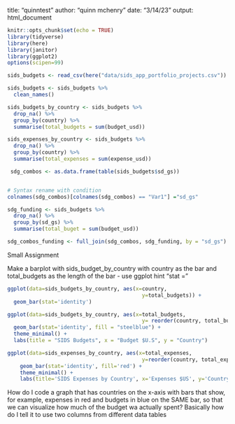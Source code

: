 title: "quinntest"
author: "quinn mchenry"
date: "3/14/23"
output: html_document

```r
knitr::opts_chunk$set(echo = TRUE)
library(tidyverse)
library(here)
library(janitor)
library(ggplot2)
options(scipen=99)
```

```r
sids_budgets <- read_csv(here("data/sids_app_portfolio_projects.csv"))
```

```r
sids_budgets <- sids_budgets %>% 
  clean_names()
```


```r
sids_budgets_by_country <- sids_budgets %>% 
  drop_na() %>% 
  group_by(country) %>% 
  summarise(total_budgets = sum(budget_usd))
```


```r
sids_expenses_by_country <- sids_budgets %>% 
  drop_na() %>% 
  group_by(country) %>% 
  summarise(total_expenses = sum(expense_usd))
```



```r
 sdg_combos <- as.data.frame(table(sids_budgets$sd_gs))


# Syntax rename with condition
colnames(sdg_combos)[colnames(sdg_combos) == "Var1"] ="sd_gs"

```


```r
sdg_funding <- sids_budgets %>% 
  drop_na() %>% 
  group_by(sd_gs) %>% 
  summarise(total_buget = sum(budget_usd))
```




```r
sdg_combos_funding <- full_join(sdg_combos, sdg_funding, by = "sd_gs")
```

Small Assignment 

Make a barplot with sids_budget_by_country with country as the bar and total_budgets as the length of the bar - use ggplot hint "stat = "


```r
ggplot(data=sids_budgets_by_country, aes(x=country,
                                           y=total_budgets)) +
  geom_bar(stat='identity')

```


```r
ggplot(data=sids_budgets_by_country, aes(x=total_budgets,
                                           y= reorder(country, total_budgets))) +
  geom_bar(stat='identity', fill = "steelblue") +
  theme_minimal() +
  labs(title = "SIDS Budgets", x = "Budget $U.S", y = "Country")
```

```r
ggplot(data=sids_expenses_by_country, aes(x=total_expenses,
                                           y=reorder(country, total_expenses))) +
    geom_bar(stat='identity', fill='red') +
    theme_minimal() +
    labs(title='SIDS Expenses by Country', x='Expenses $US', y='Country')
```
How do I code a graph that has countries on the x-axis with bars that show, for example, expenses in red and budgets in blue on the SAME bar, so that we can visualize how much of the budget wa actually spent? Basically how do I tell it to use two columns from different data tables
